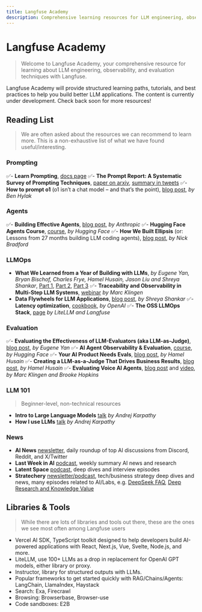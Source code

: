 ```yaml
---
title: Langfuse Academy
description: Comprehensive learning resources for LLM engineering, observability, and evaluation with Langfuse
---
```


# Langfuse Academy

> Welcome to Langfuse Academy, your comprehensive resource for learning about LLM engineering, observability, and evaluation techniques with Langfuse.

Langfuse Academy will provide structured learning paths, tutorials, and best practices to help you build better LLM applications. The content is currently under development. Check back soon for more resources!

## Reading List

> We are often asked about the resources we can recommend to learn more. This is a non-exhaustive list of what we have found useful/interesting.

### Prompting

✅- **Learn Prompting**, [docs page](https://learnprompting.org/docs)
✅- **The Prompt Report: A Systematic Survey of Prompting Techniques**, [paper on arxiv](https://arxiv.org/pdf/2406.06608), [summary in tweets](https://x.com/learnprompting/status/1800931910404784380)
✅- **How to prompt o1** (o1 isn’t a chat model – and that’s the point), [blog post](https://www.latent.space/p/o1-skill-issue), _by Ben Hylak_

### Agents

✅- **Building Effective Agents**, [blog post](https://www.anthropic.com/research/building-effective-agents), _by Anthropic_
✅- **Hugging Face Agents Course**, [course](https://huggingface.co/agents-course), _by Hugging Face_
✅- **How We Built Ellipsis** (or: Lessons from 27 months building LLM coding agents), [blog post](https://www.ellipsis.dev/blog/how-we-built-ellipsis), _by Nick Bradford_

### LLMOps

- **What We Learned from a Year of Building with LLMs**, _by Eugene Yan, Bryan Bischof, Charles Frye, Hamel Husain, Jason Liu and Shreya Shankar_, [Part 1](https://www.oreilly.com/radar/what-we-learned-from-a-year-of-building-with-llms-part-i/), [Part 2](https://www.oreilly.com/radar/what-we-learned-from-a-year-of-building-with-llms-part-ii/), [Part 3](https://www.oreilly.com/radar/what-we-learned-from-a-year-of-building-with-llms-part-iii-strategy/)
✅- **Traceability and Observability in Multi-Step LLM Systems**, [webinar](/guides/videos/webinar-observability-llm-systems) _by Marc Klingen_
- **Data Flywheels for LLM Applications**, [blog post](https://www.sh-reya.com/blog/ai-engineering-flywheel/), _by Shreya Shankar_
✅- **Latency optimization**, [cookbook](https://platform.openai.com/docs/guides/latency-optimization), _by OpenAI_
✅- **The OSS LLMOps Stack**, [page](https://oss-llmops-stack.com) _by LiteLLM and Langfuse_

### Evaluation

✅- **Evaluating the Effectiveness of LLM-Evaluators (aka LLM-as-Judge)**, [blog post](https://eugeneyan.com/writing/llm-evaluators/), _by Eugene Yan_
✅- **AI Agent Observability & Evaluation**, [course](https://huggingface.co/learn/agents-course/bonus-unit2/introduction), _by Hugging Face_
✅- **Your AI Product Needs Evals**, [blog post](https://hamel.dev/blog/posts/evals/), _by Hamel Husain_
✅- **Creating a LLM-as-a-Judge That Drives Business Results**, [blog post](https://hamel.dev/blog/posts/llm-judge/), _by Hamel Husain_
✅- **Evaluating Voice AI Agents**, [blog post](/blog/2025-01-22-evaluating-voice-ai-agents) and [video](https://www.youtube.com/watch?v=hPrPqry1yQQ), _by Marc Klingen and Brooke Hopkins_

### LLM 101

> Beginner-level, non-technical resources

- **Intro to Large Language Models** [talk](https://www.youtube.com/watch?v=zjkBMFhNj_g) _by Andrej Karpathy_
- **How I use LLMs** [talk](https://www.youtube.com/watch?v=EWvNQjAaOHw) _by Andrej Karpathy_

### News

- **AI News** [newsletter](https://buttondown.com/ainews), daily roundup of top AI discussions from Discord, Reddit, and X/Twitter
- **Last Week in AI** [podcast](https://www.lastweekinai.com), weekly summary AI news and research
- **Latent Space** [podcast](https://www.latent.space/podcast), deep dives and interview episodes
- **Stratechery** [newsletter/podcast](https://stratechery.com), tech/business strategy deep dives and news, many episodes related to AI/Labs, e.g. [DeepSeek FAQ](https://stratechery.com/2025/deepseek-faq/), [Deep Research and Knowledge Value](https://stratechery.com/2025/deep-research-and-knowledge-value/)

## Libraries & Tools

> While there are lots of libraries and tools out there, these are the ones we see most often among Langfuse users

- Vercel AI SDK, TypeScript toolkit designed to help developers build AI-powered applications with React, Next.js, Vue, Svelte, Node.js, and more.
- LiteLLM, use 100+ LLMs as a drop in replacement for OpenAI GPT models, either library or proxy.
- Instructor, library for structured outputs with LLMs.
- Popular frameworks to get started quickly with RAG/Chains/Agents: LangChain, LlamaIndex, Haystack
- Search: Exa, Firecrawl
- Browsing: Browserbase, Browser-use
- Code sandboxes: E2B
